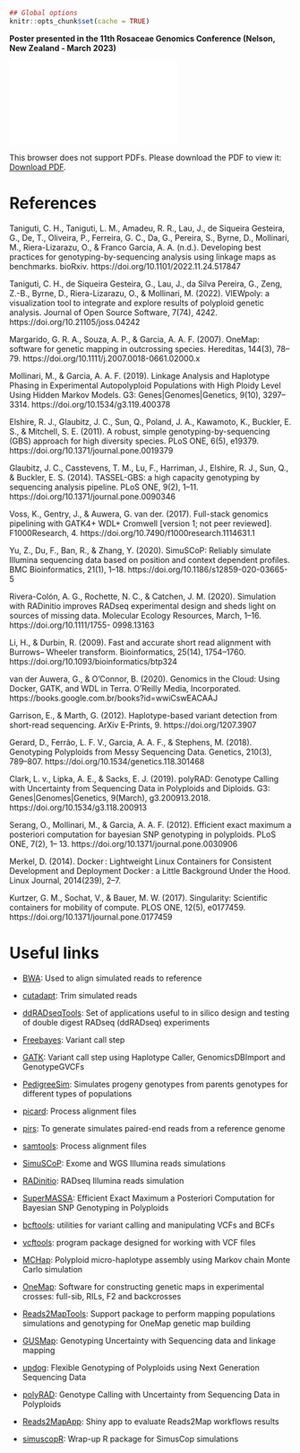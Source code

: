 ```{r setup, include=FALSE}
## Global options
knitr::opts_chunk$set(cache = TRUE)
```

**Poster presented in the 11th Rosaceae Genomics Conference (Nelson, New Zealand - March 2023)**

<object data="RGC11_Taniguti_poster.pdf" type="application/pdf" width="700px" height="700px">
    <embed src="RGC11_Taniguti_poster.pdf">
        <p>This browser does not support PDFs. Please download the PDF to view it: <a href="RGC11_Taniguti_poster.pdf">Download PDF</a>.</p>
    </embed>
</object>

# References

Taniguti, C. H., Taniguti, L. M., Amadeu, R. R., Lau, J., de Siqueira Gesteira, G., De, T., Oliveira, P., Ferreira, G. C., Da, G., Pereira, S., Byrne, D., Mollinari, M., Riera-Lizarazu, O., &#38; Franco Garcia, A. A. (n.d.). Developing best practices for genotyping-by-sequencing analysis using linkage maps as benchmarks. bioRxiv. https://doi.org/10.1101/2022.11.24.517847

Taniguti, C. H., de Siqueira Gesteira, G., Lau, J., da Silva Pereira, G., Zeng, Z.-B., Byrne, D., Riera-Lizarazu, O., &#38; Mollinari, M. (2022). VIEWpoly: a visualization tool to integrate and explore results of polyploid genetic analysis. Journal of Open Source Software, 7(74), 4242. https://doi.org/10.21105/joss.04242

Margarido, G. R. A., Souza, A. P., & Garcia, A. A. F. (2007). OneMap: software for 
genetic mapping in outcrossing species. Hereditas, 144(3), 78–79. 
https://doi.org/10.1111/j.2007.0018-0661.02000.x

Mollinari, M., & Garcia, A. A. F. (2019). Linkage Analysis and Haplotype Phasing in 
Experimental Autopolyploid Populations with High Ploidy Level Using Hidden Markov 
Models. G3: Genes|Genomes|Genetics, 9(10), 3297–3314. 
https://doi.org/10.1534/g3.119.400378

Elshire, R. J., Glaubitz, J. C., Sun, Q., Poland, J. A., Kawamoto, K., Buckler, E. S., &#38; Mitchell, S. E. (2011). A robust, simple genotyping-by-sequencing (GBS) approach for high diversity species. PLoS ONE, 6(5), e19379. https://doi.org/10.1371/journal.pone.0019379

Glaubitz, J. C., Casstevens, T. M., Lu, F., Harriman, J., Elshire, R. J., Sun, Q., &#38; Buckler, E. S. (2014). TASSEL-GBS: a high capacity genotyping by sequencing analysis pipeline. PLoS ONE, 9(2), 1–11. https://doi.org/10.1371/journal.pone.0090346

Voss, K., Gentry, J., & Auwera, G. van der. (2017). Full-stack genomics pipelining with 
GATK4+ WDL+ Cromwell [version 1; not peer reviewed]. F1000Research, 4. 
https://doi.org/10.7490/f1000research.1114631.1

Yu, Z., Du, F., Ban, R., & Zhang, Y. (2020). SimuSCoP: Reliably simulate Illumina 
sequencing data based on position and context dependent profiles. BMC Bioinformatics, 
21(1), 1–18. https://doi.org/10.1186/s12859-020-03665-5

Rivera-Colón, A. G., Rochette, N. C., & Catchen, J. M. (2020). Simulation with 
RADinitio improves RADseq experimental design and sheds light on sources of missing 
data. Molecular Ecology Resources, March, 1–16. https://doi.org/10.1111/1755-
0998.13163

Li, H., & Durbin, R. (2009). Fast and accurate short read alignment with Burrows--
Wheeler transform. Bioinformatics, 25(14), 1754–1760. 
https://doi.org/10.1093/bioinformatics/btp324

van der Auwera, G., & O’Connor, B. (2020). Genomics in the Cloud: Using Docker, 
GATK, and WDL in Terra. O’Reilly Media, Incorporated. 
https://books.google.com.br/books?id=wwiCswEACAAJ

Garrison, E., & Marth, G. (2012). Haplotype-based variant detection from short-read 
sequencing. ArXiv E-Prints, 9. https://doi.org/1207.3907

Gerard, D., Ferrão, L. F. V., Garcia, A. A. F., & Stephens, M. (2018). Genotyping 
Polyploids from Messy Sequencing Data. Genetics, 210(3), 789–807. 
https://doi.org/10.1534/genetics.118.301468

Clark, L. v., Lipka, A. E., & Sacks, E. J. (2019). polyRAD: Genotype Calling with 
Uncertainty from Sequencing Data in Polyploids and Diploids. G3: 
Genes|Genomes|Genetics, 9(March), g3.200913.2018. 
https://doi.org/10.1534/g3.118.200913

Serang, O., Mollinari, M., & Garcia, A. A. F. (2012). Efficient exact maximum a 
posteriori computation for bayesian SNP genotyping in polyploids. PLoS ONE, 7(2), 1–
13. https://doi.org/10.1371/journal.pone.0030906

Merkel, D. (2014). Docker : Lightweight Linux Containers for Consistent Development 
and Deployment Docker : a Little Background Under the Hood. Linux Journal, 
2014(239), 2–7. 

Kurtzer, G. M., Sochat, V., & Bauer, M. W. (2017). Singularity: Scientific containers for 
mobility of compute. PLOS ONE, 12(5), e0177459. 
https://doi.org/10.1371/journal.pone.0177459

# Useful links

- [BWA](https://github.com/lh3/bwa): Used to align simulated reads to reference

- [cutadapt](https://github.com/marcelm/cutadapt): Trim simulated reads

- [ddRADseqTools](https://github.com/GGFHF/ddRADseqTools): Set of applications useful to in silico design and testing of double digest RADseq (ddRADseq) experiments

- [Freebayes](https://github.com/ekg/freebayes): Variant call step

- [GATK](https://github.com/broadinstitute/gatk): Variant call step using Haplotype Caller, GenomicsDBImport and GenotypeGVCFs

- [PedigreeSim](https://github.com/PBR/pedigreeSim?files=1): Simulates progeny genotypes from parents genotypes for different types of populations

- [picard](https://github.com/broadinstitute/picard): Process alignment files

- [pirs](https://github.com/galaxy001/pirs): To generate simulates paired-end reads from a reference genome

- [samtools](https://github.com/samtools/samtools): Process alignment files

- [SimuSCoP](https://github.com/qasimyu/simuscop): Exome and WGS Illumina reads simulations

- [RADinitio](http://catchenlab.life.illinois.edu/radinitio/): RADseq Illumina reads simulation

- [SuperMASSA](https://journals.plos.org/plosone/article?id=10.1371/journal.pone.0030906): Efficient Exact Maximum a Posteriori Computation for Bayesian SNP Genotyping in Polyploids

- [bcftools](https://github.com/samtools/bcftools): utilities for variant calling and manipulating VCFs and BCFs

- [vcftools](http://vcftools.sourceforge.net/): program package designed for working with VCF files

- [MCHap](https://github.com/PlantandFoodResearch/MCHap): Polyploid micro-haplotype assembly using Markov chain Monte Carlo simulation

- [OneMap](https://github.com/augusto-garcia/onemap): Software for constructing genetic maps in experimental crosses: full-sib, RILs, F2 and backcrosses

- [Reads2MapTools](https://github.com/Cristianetaniguti/Reads2MapTools): Support package to perform mapping populations simulations and genotyping for OneMap genetic map building

- [GUSMap](https://github.com/tpbilton/GUSMap): Genotyping Uncertainty with Sequencing data and linkage mapping

- [updog](https://github.com/dcgerard/updog): Flexible Genotyping of Polyploids using Next Generation Sequencing Data

- [polyRAD](https://github.com/lvclark/polyRAD): Genotype Calling with Uncertainty from Sequencing Data in Polyploids

- [Reads2MapApp](https://github.com/Cristianetaniguti/Reads2MapApp): Shiny app to evaluate Reads2Map workflows results

- [simuscopR](https://github.com/Cristianetaniguti/simuscopR): Wrap-up R package for SimusCop simulations
